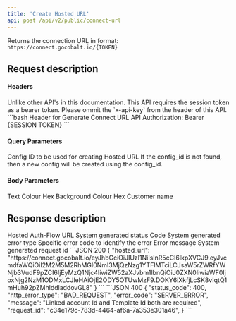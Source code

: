 ```yaml
---
title: 'Create Hosted URL'
api: post /api/v2/public/connect-url
---
```


Returns the connection URL in format: `https://connect.gocobalt.io/{TOKEN}` 

## Request description
#### Headers
<ParamField header="Authorization" type="string">
Unlike other API's in this documentation. This API requires the session token as a bearer token. Please ommit the `x-api-key` from the header of this API.
  ```bash Header for Generate Connect URL API
  Authorization:  Bearer {SESSION TOKEN}
  ```
</ParamField>

#### Query Parameters
<ParamField query="config_id" type="string">
  Config ID to be used for creating Hosted URL
</ParamField>
<Info>
If the config_id is not found, then a new config will be created using the config_id.
</Info>

#### Body Parameters
<ParamField body="color" type="string">
  Text Colour Hex
</ParamField>

<ParamField body="bgColor" type="string">
  Background Colour Hex
</ParamField>

<ParamField body="name" type="string">
  Customer name
</ParamField>

## Response description

<Tabs>
  <Tab title="200">
    <ResponseField name="hosted_url" type="string">
      Hosted Auth-Flow URL
    </ResponseField>
  </Tab>
  <Tab title="400">
    <ResponseField name="status_code" type="integer">
    System generated status Code
    </ResponseField>
    <ResponseField name="http_error_type" type="string">
    System generated error type
    </ResponseField>
    <ResponseField name="error_code" type="string">
    Specific error code to identify the error
    </ResponseField>
    <ResponseField name="message" type="string">
    Error message
    </ResponseField>
    <ResponseField name="request_id" type="string">
    System generated request id
    </ResponseField>
  </Tab>
</Tabs>

<ResponseExample>
```JSON 200
{
    "hosted_url": "https://connect.gocobalt.io/eyJhbGciOiJIUzI1NiIsInR5cCI6IkpXVCJ9.eyJvcmdfaWQiOiI2M2M5M2RhMGI0NmI3MjQzNzg1YTFlMTciLCJsaW5rZWRfYWNjb3VudF9pZCI6IjEyMzQ1Njc4IiwiZW52aXJvbm1lbnQiOiJ0ZXN0IiwiaWF0IjoxNjg2NzM1ODMxLCJleHAiOjE2ODY5OTUwMzF9.DOKY6iXkfjLcSK8vIqtQ1mHuh92pZMhlddladdovGL8"
}
```
```JSON 400
{
    "status_code": 400,
    "http_error_type": "BAD_REQUEST",
    "error_code": "SERVER_ERROR",
    "message": "Linked account Id and Template Id both are required",
    "request_id": "c34e179c-783d-4464-af6a-7a353e301a46",
}
```
</ ResponseExample>